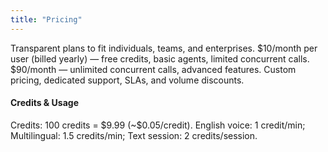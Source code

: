 ```yaml
---
title: "Pricing"
---
```

<Card title="Pricing">
  Transparent plans to fit individuals, teams, and enterprises.
  <Columns cols={3}>
    <Card title="Starter">
    $10/month per user (billed yearly) — free credits, basic agents, limited concurrent calls.
    </Card>
    <Card title="Pro">
      $90/month — unlimited concurrent calls, advanced features.
    </Card>
    <Card title="Enterprise / White Label">
      Custom pricing, dedicated support, SLAs, and volume discounts.
    </Card>
  </Columns>
  <h4>Credits & Usage</h4>
  Credits: 100 credits = $9.99 (~$0.05/credit). English voice: 1 credit/min; Multilingual: 1.5 credits/min; Text session: 2 credits/session.
</Card>
